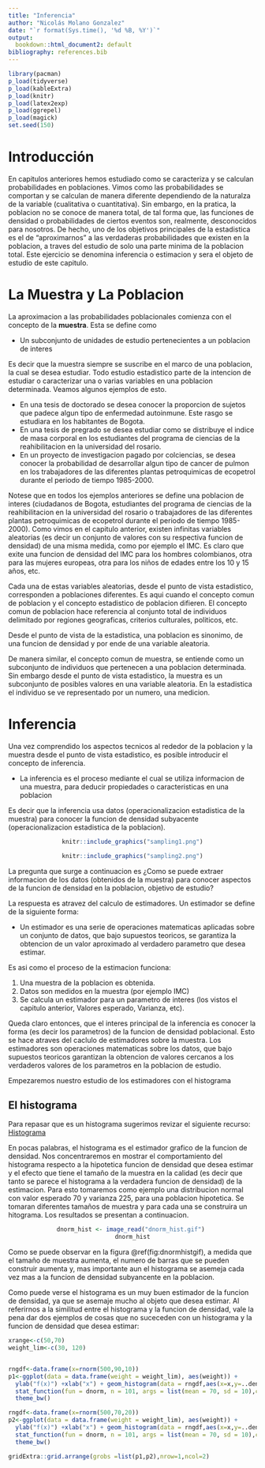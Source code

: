 ```yaml
---
title: "Inferencia"
author: "Nicolás Molano Gonzalez"
date: "`r format(Sys.time(), '%d %B, %Y')`"
output:
  bookdown::html_document2: default
bibliography: references.bib  
---
```


```r
library(pacman)
p_load(tidyverse)
p_load(kableExtra)
p_load(knitr)
p_load(latex2exp)   
p_load(ggrepel)
p_load(magick)
set.seed(150)
```

# Introducción

En capitulos anteriores hemos estudiado como se caracteriza y se calculan probabilidades en poblaciones. Vimos como las probabilidades se comportan y se calculan de manera diferente dependiendo de la naturalza de la variable (cualitativa o cuantitativa). Sin embargo, en la pratica, la poblacion no se conoce de manera total, de tal forma que, las funciones de densidad o probabilidades de ciertos eventos son, realmente, desconocidos para nosotros. De hecho, uno de los objetivos principales de la estadistica es el de "aproximarnos" a las verdaderas probabilidades que existen en la poblacion, a traves del estudio de solo una parte minima de la poblacion total. Este ejercicio se denomina inferencia o estimacion y sera el objeto de estudio de este capitulo.

# La Muestra y La Poblacion

La aproximacion a las probabilidades poblacionales comienza con el concepto de la **muestra**. Esta se define como 

* Un subconjunto de unidades de estudio pertenecientes a un poblacion de interes

Es decir que la muestra siempre se suscribe en el marco de una poblacion, la cual se desea estudiar. Todo estudio estadistico parte de la intencion de estudiar o caracterizar una o varias variables en una poblacion determinada. Veamos algunos ejemplos de esto.

* En una tesis de doctorado se desea conocer la proporcion de sujetos que padece algun tipo de enfermedad autoinmune. Este rasgo se estudiara en los habitantes de Bogota.
* En una tesis de pregrado se desea estudiar como se distribuye el indice de masa corporal en los estudiantes del programa de ciencias de la reahibilitacion en la universidad del rosario.
* En un proyecto de investigacion pagado por colciencias, se desea conocer la probabilidad de desarrollar algun tipo de cancer de pulmon en los trabajadores de las diferentes plantas petroquimicas de ecopetrol durante el periodo de tiempo 1985-2000.

Notese que en todos los ejemplos anteriores se define una poblacion de interes (ciudadanos de Bogota, estudiantes del programa de ciencias de la reahibilitacion en la universidad del rosario o trabajadores de las diferentes plantas petroquimicas de ecopetrol durante el periodo de tiempo 1985-2000). Como vimos en el capitulo anterior, existen infinitas variables aleatorias (es decir un conjunto de valores con su respectiva funcion de densidad) de una misma medida, como por ejemplo el IMC. Es claro que exite una funcion de densidad del IMC para los hombres colombianos, otra para las mujeres europeas, otra para los niños de edades entre los 10 y 15 años, etc. 

Cada una de estas variables aleatorias, desde el punto de vista estadistico, corresponden a poblaciones diferentes. Es aqui cuando el concepto comun de poblacion y el concepto estadistico de poblacion difieren. El concepto comun de poblacion hace referencia al conjunto total de individuos delimitado por regiones geograficas, criterios culturales, politicos, etc. 

Desde el punto de vista de la estadistica, una poblacion es sinonimo, de una funcion de densidad y por ende de una variable aleatoria.

De manera similar, el concepto comun de muestra, se entiende como un subconjunto de individuos que pertenecen a una poblacion determinada. Sin embargo desde el punto de vista estadistico, la muestra es un subconjunto de posibles valores en una variable aleatoria. En la estadistica el individuo se ve representado por un numero, una medicion.

# Inferencia

Una vez comprendido los aspectos tecnicos al rededor de la poblacion y la muestra desde el punto de vista estadistico, es posible introducir el concepto de inferencia.

* La inferencia es el proceso mediante el cual se utiliza informacion de una muestra, para deducir propiedades o caracteristicas en una poblacion

Es decir que la inferencia usa datos (operacionalizacion estadistica de la muestra) para conocer la funcion de densidad subyacente (operacionalizacion estadistica de la poblacion).

<center>
```r
knitr::include_graphics("sampling1.png")
```
```r
knitr::include_graphics("sampling2.png")
```
</center>

La pregunta que surge a continuacion es ¿Como se puede extraer informacion de los datos (obtenidos de la muestra) para conocer aspectos de la funcion de densidad en la poblacion, objetivo de estudio?

La respuesta es atravez del calculo de estimadores. Un estimador se define de la siguiente forma:

* Un estimador es una serie de operaciones matematicas aplicadas sobre un conjunto de datos, que bajo supuestos teoricos, se garantiza la obtencion de un valor aproximado al verdadero parametro que desea estimar.

Es asi como el proceso de la estimacion funciona:

1. Una muestra de la poblacion es obtenida.
2. Datos son medidos en la muestra (por ejemplo IMC)
3. Se calcula un estimador para un parametro de interes (los vistos el capitulo anterior, Valores esperado, Varianza, etc).

Queda claro entonces, que el interes principal de la inferencia es conocer la forma (es decir los parametros) de la funcion de densidad poblacional. Esto se hace atraves del caclulo de estimadores sobre la muestra. Los estimadores son operaciones matematicas sobre los datos, que bajo supuestos teoricos garantizan la obtencion de valores cercanos a los verdaderos valores de los parametros en la poblacion de estudio.

Empezaremos nuestro estudio de los estimadores con el histograma

## El histograma

Para repasar que es un histograma sugerimos revizar el siguiente recurso: [Histograma](https://es.wikipedia.org/wiki/Histograma#:~:text=En%20estad%C3%ADstica%2C%20un%20histograma%20es,frecuencia%20de%20los%20valores%20representados.)

En pocas palabras, el histograma es el estimador grafico de la funcion de densidad. Nos concentraremos en mostrar el comportamiento del histograma respecto a la hipotetica funcion de densidad que desea estimar y el efecto que tiene el tamaño de la muestra en la calidad (es decir que tanto se parece el histograma a la verdadera funcion de densidad) de la estimacion. Para esto tomaremos como ejemplo una distribucion normal con valor esperado 70 y varianza 225, para una poblacion hipotetica. Se tomaran diferentes tamaños de muestra y para cada una se construira un hitograma. Los resultados se presentan a continuacion.

<center>
```r
dnorm_hist <- image_read("dnorm_hist.gif") 
dnorm_hist
```
</center>

Como se puede observar en la figura \@ref(fig:dnormhistgif),  a medida que el tamaño de muestra aumenta, el numero de barras que se pueden construir aumenta y, mas importante aun el histograma se asemeja cada vez mas a la funcion de densidad subyancente en la poblacion.

Como puede verse el histograma es un muy buen estimador de la funcion de densidad, ya que se asemaje mucho al objeto que desea estimar. Al referirnos a la similitud entre el histograma y la funcion de densidad, vale la pena dar dos ejemplos de cosas que no suceceden con un histograma y la funcion de densidad que desea estimar:

```r
xrange<-c(50,70)
weight_lim<-c(30, 120)


rngdf<-data.frame(x=rnorm(500,90,10))
p1<-ggplot(data = data.frame(weight = weight_lim), aes(weight)) +
  ylab("f(x)") +xlab("x") + geom_histogram(data = rngdf,aes(x=x,y=..density..),color="black",fill="white",bins=nclass.scott(rngdf$x))+
  stat_function(fun = dnorm, n = 101, args = list(mean = 70, sd = 10),color="blue") +
  theme_bw()

rngdf<-data.frame(x=rnorm(500,70,20))
p2<-ggplot(data = data.frame(weight = weight_lim), aes(weight)) +
  ylab("f(x)") +xlab("x") + geom_histogram(data = rngdf,aes(x=x,y=..density..),color="black",fill="white",bins=nclass.scott(rngdf$x))+
  stat_function(fun = dnorm, n = 101, args = list(mean = 70, sd = 10),color="blue") +
  theme_bw()

gridExtra::grid.arrange(grobs =list(p1,p2),nrow=1,ncol=2)
```

